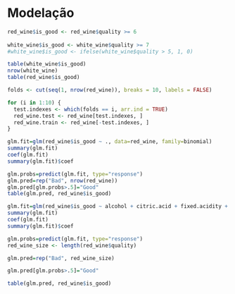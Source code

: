 # Modelação {#modeling}

```r
red_wine$is_good <- red_wine$quality >= 6
  
white_wine$is_good <- white_wine$quality >= 7
#white_wine$is_good <- ifelse(white_wine$quality > 5, 1, 0)
```

```r
table(white_wine$is_good)
nrow(white_wine)
table(red_wine$is_good)
```

```r

folds <- cut(seq(1, nrow(red_wine)), breaks = 10, labels = FALSE)

for (i in 1:10) {
  test.indexes <- which(folds == i, arr.ind = TRUE)
  red_wine.test <- red_wine[test.indexes, ]
  red_wine.train <- red_wine[-test.indexes, ]
}

glm.fit=glm(red_wine$is_good ~ ., data=red_wine, family=binomial)
summary(glm.fit)
coef(glm.fit)
summary(glm.fit)$coef

glm.probs=predict(glm.fit, type="response")
glm.pred=rep("Bad", nrow(red_wine))
glm.pred[glm.probs>.5]="Good"
table(glm.pred, red_wine$is_good)
```

```r
glm.fit=glm(red_wine$is_good ~ alcohol + citric.acid + fixed.acidity + volatile.acidity + sulphates, data=red_wine, family=binomial)
summary(glm.fit)
coef(glm.fit)
summary(glm.fit)$coef

glm.probs=predict(glm.fit, type="response")
red_wine_size <- length(red_wine$quality)

glm.pred=rep("Bad", red_wine_size)

glm.pred[glm.probs>.5]="Good"

table(glm.pred, red_wine$is_good)
```

